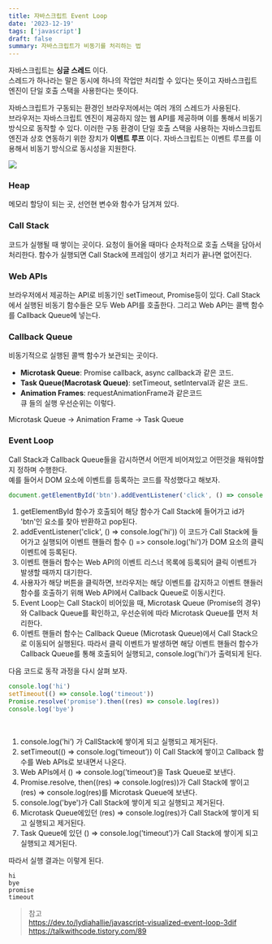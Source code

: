 ```yaml
---
title: 자바스크립트 Event Loop
date: '2023-12-19'
tags: ['javascript']
draft: false
summary: 자바스크립트가 비동기를 처리하는 법
---
```


자바스크립트는 **싱글 스레드** 이다.  
스레드가 하나라는 말은 동시에 하나의 작업만 처리할 수 있다는 뜻이고 자바스크립트 엔진이 단일 호출 스택을 사용한다는 뜻이다.

자바스크립트가 구동되는 환경인 브라우저에서는 여러 개의 스레드가 사용된다.  
브라우저는 자바스크립트 엔진이 제공하지 않는 웹 API를 제공하며 이를 통해서 비동기 방식으로 동작할 수 있다.
이러한 구동 환경이 단일 호출 스택을 사용하는 자바스크립트 엔진과 상호 연동하기 위한 장치가 **이벤트 루프** 이다.
자바스크립트는 이벤트 루프를 이용해서 비동기 방식으로 동시성을 지원한다.

![](/static/images/eventloop.png)

### Heap

메모리 할당이 되는 곳, 선언현 변수와 함수가 담겨져 있다.

### Call Stack

코드가 실행될 때 쌓이는 곳이다.
요청이 들어올 때마다 순차적으로 호출 스택을 담아서 처리한다.
함수가 실행되면 Call Stack에 프레임이 생기고 처리가 끝나면 없어진다.

### Web APIs

브라우저에서 제공하는 API로 비동기인 setTimeout, Promise등이 있다.
Call Stack에서 실행된 비동기 함수들은 모두 Web API를 호출한다.
그리고 Web API는 콜백 함수를 Callback Queue에 넣는다.

### Callback Queue

비동기적으로 실행된 콜백 함수가 보관되는 곳이다.

- **Microtask Queue**: Promise callback, async callback과 같은 코드.
- **Task Queue(Macrotask Queue)**: setTimeout, setInterval과 같은 코드.
- **Animation Frames**: requestAnimationFrame과 같은코드
  <br />큐 들의 실행 우선순위는 이렇다.

Microtask Queue -> Animation Frame -> Task Queue

### Event Loop

Call Stack과 Callback Queue들을 감시하면서 어떤게 비어져있고 어떤것을 채워야할지 정하며 수행한다.  
예를 들어서 DOM 요소에 이벤트를 등록하는 코드를 작성했다고 해보자.

```js
document.getElementById('btn').addEventListener('click', () => console.log('hi'))
```

1. getElementById 함수가 호출되어 해당 함수가 Call Stack에 들어가고 id가 'btn'인 요소를 찾아 반환하고 pop된다.
2. addEventListener('click', () => console.log('hi')) 이 코드가 Call Stack에 들어가고 실행되어 이벤트 핸들러 함수 () => console.log('hi')가 DOM 요소의 클릭 이벤트에 등록된다.
3. 이벤트 핸들러 함수는 Web API의 이벤트 리스너 목록에 등록되어 클릭 이벤트가 발생할 때까지 대기한다.
4. 사용자가 해당 버튼을 클릭하면, 브라우저는 해당 이벤트를 감지하고 이벤트 핸들러 함수를 호출하기 위해 Web API에서 Callback Queue로 이동시킨다.
5. Event Loop는 Call Stack이 비어있을 때, Microtask Queue (Promise의 경우)와 Callback Queue를 확인하고, 우선순위에 따라 Microtask Queue를 먼저 처리한다.
6. 이벤트 핸들러 함수는 Callback Queue (Microtask Queue)에서 Call Stack으로 이동되어 실행된다.
   따라서 클릭 이벤트가 발생하면 해당 이벤트 핸들러 함수가 Callback Queue를 통해 호출되어 실행되고,
   console.log('hi')가 출력되게 된다.

다음 코드로 동작 과정을 다시 살펴 보자.

```js
console.log('hi')
setTimeout(() => console.log('timeout'))
Promise.resolve('promise').then((res) => console.log(res))
console.log('bye')
```

<br />

1. console.log(’hi’) 가 CallStack에 쌓이게 되고 실행되고 제거된다.
2. setTimeout(() ⇒ console.log(’timeout’)) 이 Call Stack에 쌓이고 Callback 함수를 Web APIs로 보내면서 나온다.
3. Web APIs에서 () ⇒ console.log(’timeout’)을 Task Queue로 보낸다.
4. Promise.resolve, then((res) ⇒ console.log(res))가 Call Stack에 쌓이고 (res) ⇒ console.log(res)를 Microtask Queue에 보낸다.
5. console.log('bye')가 Call Stack에 쌓이게 되고 실행되고 제거된다.
6. Microtask Queue에있던 (res) ⇒ console.log(res)가 Call Stack에 쌓이게 되고 실행되고 제거된다.
7. Task Queue에 있던 () ⇒ console.log(’timeout’)가 Call Stack에 쌓이게 되고 실행되고 제거된다.
   <br />

따라서 실행 결과는 이렇게 된다.

```shell
hi
bye
promise
timeout
```

> 참고  
> https://dev.to/lydiahallie/javascript-visualized-event-loop-3dif https://talkwithcode.tistory.com/89
